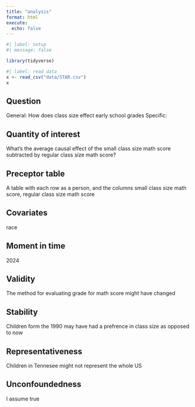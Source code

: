 ```yaml
---
title: "analysis"
format: html
execute:
  echo: false
---
```


```r
#| label: setup
#| message: false

library(tidyverse)
```


```r
#| label: read data
x <- read_csv("data/STAR.csv")
x
```

## Question
General: How does class size effect early school grades
Specific: 

## Quantity of interest
What's the average causal effect of the small class size math score subtracted by regular class size math score?


## Preceptor table
A table with each row as a person, and the columns small class size math score, regular class size math score

## Covariates
race 

## Moment in time
2024

## Validity
The method for evaluating grade for math score might have changed

## Stability
Children form the 1990 may have had a prefrence in class size as opposed to now

## Representativeness
Children in Tennesee might not represent the whole US

## Unconfoundedness

I assume true

